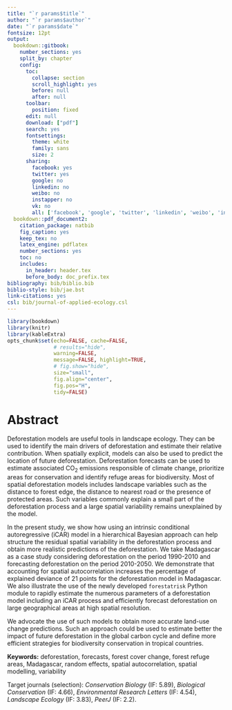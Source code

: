 ```yaml
---
title: "`r params$title`"
author: "`r params$author`"
date: "`r params$date`"
fontsize: 12pt
output:
  bookdown::gitbook:
    number_sections: yes
    split_by: chapter  
    config:
      toc:
        collapse: section
        scroll_highlight: yes
        before: null
        after: null
      toolbar:
        position: fixed
      edit: null
      download: ["pdf"]
      search: yes
      fontsettings:
        theme: white
        family: sans
        size: 2
      sharing:
        facebook: yes
        twitter: yes
        google: no
        linkedin: no
        weibo: no
        instapper: no
        vk: no
        all: ['facebook', 'google', 'twitter', 'linkedin', 'weibo', 'instapaper']  
  bookdown::pdf_document2:
    citation_package: natbib
    fig_caption: yes
    keep_tex: no
    latex_engine: pdflatex
    number_sections: yes
    toc: no
    includes:
      in_header: header.tex
      before_body: doc_prefix.tex
bibliography: bib/biblio.bib
biblio-style: bib/jae.bst
link-citations: yes
csl: bib/journal-of-applied-ecology.csl
---
```


```r
library(bookdown)
library(knitr)
library(kableExtra)
opts_chunk$set(echo=FALSE, cache=FALSE,
               # results="hide", 
               warning=FALSE,
               message=FALSE, highlight=TRUE,
               # fig.show="hide",
			   size="small",
               fig.align="center",
               fig.pos="H",
               tidy=FALSE)
```

# Abstract {-}

Deforestation models are useful tools in landscape ecology. They can be used to identify the main drivers of deforestation and estimate their relative contribution. When spatially explicit, models can also be used to predict the location of future deforestation. Deforestation forecasts can be used to estimate associated CO$_2$ emissions responsible of climate change, prioritize areas for conservation and identify refuge areas for biodiversity. Most of spatial deforestation models includes landscape variables such as the distance to forest edge, the distance to nearest road or the presence of protected areas. Such variables commonly explain a small part of the deforestation process and a large spatial variability remains unexplained by the model. 

In the present study, we show how using an intrinsic conditional autoregressive (iCAR) model in a hierarchical Bayesian approach can help structure the residual spatial variability in the deforestation process and obtain more realistic predictions of the deforestation. We take Madagascar as a case study considering deforestation on the period 1990-2010 and forecasting deforestation on the period 2010-2050. We demonstrate that accounting for spatial autocorrelation increases the percentage of explained deviance of 21 points for the deforestation model in Madagascar. We also illustrate the use of the newly developed `forestatrisk` Python module to rapidly estimate the numerous parameters of a deforestation model including an iCAR process and efficiently forecast deforestation on large geographical areas at high spatial resolution.

We advocate the use of such models to obtain more accurate land-use change predictions. Such an approach could be used to estimate better the impact of future deforestation in the global carbon cycle and define more efficient strategies for biodiversity conservation in tropical countries.

**Keywords:** deforestation, forecasts, forest cover change, forest refuge areas, Madagascar, random effects, spatial autocorrelation, spatial modelling, variability

Target journals (selection): _Conservation Biology_ (IF: 5.89), _Biological Conservation_ (IF: 4.66), _Environmental Research Letters_ (IF: 4.54), _Landscape Ecology_ (IF: 3.83), _PeerJ_ (IF: 2.2).

\newpage